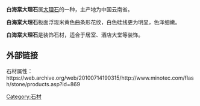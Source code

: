 {{multiple issues|
{{expand|time=2015-04-24T11:57:48+00:00}}
{{original research|time=2015-04-24T11:57:48+00:00}}
{{unreferenced|time=2015-04-24T11:57:48+00:00}}
}}
'''白海棠大理石'''属[[大理石|大理石]]的一种，主产地为中国云南省。

'''白海棠大理石'''板面浮现米黄色曲条形花纹，白色硅线更为明显，色泽细嫩。

'''白海棠大理石'''是装饰石材，适合于居室、酒店大堂等装饰。

==外部链接==
石材属性：https://web.archive.org/web/20100714190315/http://www.minotec.com/flash/stone/products.asp?id=869

[[Category:石材|Category:石材]]